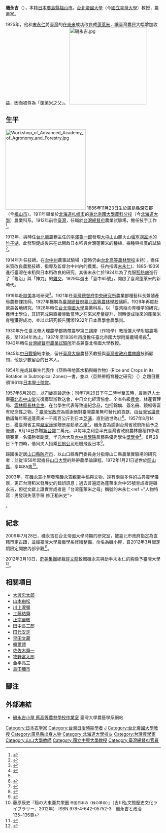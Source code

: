 '''磯永吉'''（{{bd|1886年|11月23日|1972年|1月21日}}），本籍[[日本|日本]][[廣島縣|廣島縣]][[福山市|福山市]]。[[台北帝國大學|台北帝國大學]]（今[[國立臺灣大學|國立臺灣大學]]）教授，農業家。

1925年，他和[[末永仁|末永仁]]將[[臺灣|臺灣]]的[[在來米|在來米]]成功改良成[[蓬萊米|蓬萊米]]，讓臺灣農民大幅增加收益，因而被尊為「蓬萊米之父」。
{{Japanese
|japanese=磯 永吉
|kana=いそ えいきち
|romaji=Iso Eikichi
}}
[[File:磯永吉.jpg|250px]]

== 生平 ==
[[File:Workshop_of_Advanced_Academy_of_Agronomy_and_Forestry.jpg|260px]]
1886年11月23日生於廣島縣[[深安郡|深安郡]]（今[[福山市|福山市]]）。1911年畢業於[[北海道|北海道]][[札幌市|札幌市]]的[[東北帝國大學農科分校|東北帝國大學農科分校]]（今[[北海道大學|北海道大學]]）農業科系。1912年前往[[臺灣|臺灣]]，任職於[[台灣總督府|台灣總督府]]農業試驗場，擔任技手工作<ref name="磯小屋">{{cite web |url=http://iso-house.agron.ntu.edu.tw/iso.html |title=蓬萊米之父 磯永吉 |accessdate=2012-11-27 |archive-date=2015-06-26 |archive-url=https://web.archive.org/web/20150626165250/http://iso-house.agron.ntu.edu.tw/iso.html |dead-url=no }}</ref>。

1913年，與時任[[台北廳|台北廳]]農務主任的[[平澤龜一郎|平澤龜一郎]]發現[[大屯山|大屯山]]山麓火山[[堰塞湖|堰塞湖]][[盆地|盆地]]的[[竹子湖|竹子湖]]，此發現促成後來在此開啟日本稻與台灣蓬萊米的種植、採種與推廣的試驗<ref name="「作物學教室」光景  謝兆樞 台灣大學農藝學系">{{cite web |url=http://iso-house.agron.ntu.edu.tw/doc/作物學教室光景-謝兆樞.pdf |title=「作物學教室」光景 |accessdate=2012-11-27 |archive-date=2016-03-04 |archive-url=https://web.archive.org/web/20160304222453/http://iso-house.agron.ntu.edu.tw/doc/%E4%BD%9C%E7%89%A9%E5%AD%B8%E6%95%99%E5%AE%A4%E5%85%89%E6%99%AF-%E8%AC%9D%E5%85%86%E6%A8%9E.pdf |dead-url=no }}</ref>。

1914年升任技師。在[[台中州|台中州]]農事試驗場（當時仍由[[台北高等農林學校|台北高等農林學校]]主持），擔任米質改良農務技師，指導及監督台中州內的農業。任內指導[[末永仁|末永仁]]({{lang|ja|すえながめぐむ}}、1885-1939)進行臺灣在來稻與日本稻改良的研究。其後末永仁於1924年為了克服[[稻熱病|稻熱病]]進行了「龜治」與「神力」的[[雜交|雜交]]，1929年選出「臺中65號」，開啟了臺灣蓬萊米的新時代。

1919年赴[[歐美|歐美]]各地研究<ref name="歡送會">{{cite news |title=農業界人士 歡送磯永吉|date=1957-07-30|publisher=聯合報 |pages=2版}}</ref>。1921年任[[臺灣總督府中央研究所|臺灣總督府中央研究所]]農業部種藝科長兼殖產局農務課技師。1927年獲聘為[[臺灣總督府臺北高等農林學校|臺灣總督府臺北高等農林學校]]講師。1928年再度赴歐美各地研究。1928年轉任[[台北帝國大學|台北帝國大學]]農業科系，以「臺湾稲の育種学的研究」獲博士學位，其研究成果直接導致當時之在來米產量提升，同時促成後來的蓬萊米育種獲得成功，並以此研究報告獲頒1932年日本農學會農學賞。

1930年升任臺北帝大理農學部熱帶農學第三講座（作物學）教授兼大學附屬農場長，至1934年為止。1937年至1939年再度擔任臺北帝國大學附屬農場場長<ref name="農場場誌">{{cite book | url =http://www.bioagri.ntu.edu.tw/farm/ntufarm/efarm/farm08.pdf | title =國立臺灣大學農業試驗場場誌 | author =黃富三 | coauthors =徐年生、黃冠勳、曾肖儒 | date =2008-11 | publisher =國立臺灣大學生物資源暨農學院附設農業試驗場 | isbn =978-986-01-5585-3 | pages =93 | access-date =2012-11-27 | archive-date =2015-06-26 | archive-url =https://web.archive.org/web/20150626170316/http://www.bioagri.ntu.edu.tw/farm/ntufarm/efarm/farm08.pdf | dead-url =no }}</ref>。1942年轉任[[台灣總督府農業試驗所|台灣總督府農業試驗所]]所長兼臺北帝國大學教授。

1945年[[中国抗日战争|中日戰爭]]結束後，留任[[臺灣大學|臺灣大學]]農藝系教授與[[臺灣省政府農林廳|臺灣省政府農林廳]]技術顧問，他是少數留台的日本人。

1954年完成其畢生代表作《亞熱帶地區水稻與輪作物》(Rice and Crops in its Rotation in Subtropical Zones)一書，並以〈亞熱帶稻育種之研究〉（{{lang|ja|『亜熱帯における稲の育種に関する研究』}}）之題目獲頒1961年[[日本学士院奖|日本學士院賞]]。

1957年6月28日，以71歲高齡[[退休|退休]]；同年7月29日下午二時半至五時，農業界人士假[[臺北市中山堂|臺北市中山堂]]光復廳舉辦歡送會，中日文化經濟協會、全省各級[[農會|農會]]、林產管理局、[[雲林縣長|雲林縣長]][[林金生|林金生]]、在台學生代表等致送紀念品，包括錦旗、簽名冊、鏡框等富有紀念性之物。<ref name="歡送會" /> [[臺灣省政府|臺灣省政府]]為感謝他對臺灣農業無可替代的貢獻，由[[台灣省議會|台灣省議會]]動議每年寄送蓬萊米一千兩百公斤到日本[[芝浦|芝浦]]，直到過世為止<ref name="電謝">{{cite news |title=磯永吉博士 電謝贈米|date=1958-02-01|publisher=聯合報 |pages=03版}}</ref>。1957年8月14日，獲臺灣省主席[[嚴家淦|嚴家淦]]頒贈景星勳章乙座<ref>{{Cite news|title=即將卸任的臺省主委嚴家淦十四日代表中國政府，以景星勳章乙座，頒贈給現已退休的台省農林廳日籍顧問磯永吉博士，酬庸他對臺灣農業的貢獻|language=zh-tw |newspaper=攝影新聞|date=1957-08-15|accessdate=}}</ref>。磯永吉為感謝台灣省政府所給予之優遇，8月14日亦贈[[新台幣|新台幣]]二萬元，以每年之利息半充臺灣省政府農林廳稻作多收競賽第一名優勝者副獎，半充台大及[[台中農學院|台中農學院]]農藝系優秀學生[[獎學金|獎學金]]<ref name="贈勛">{{cite news |title=嚴家淦代表政府 贈勛磯永吉 希望日本能多介紹像磯博士這樣的人才到中國來!|date=1957-08-15|publisher=聯合報 |pages=02版}}</ref>。8月28日下午四時，偕同夫人搭乘[[民航公司|民航公司]]班機飛返日本<ref name="返日">{{cite news |title=磯永吉返日|date=1957-08-29|publisher=聯合報 |pages=03版}}</ref>。

歸國後定居[[山口縣|山口縣]][[防府市|防府市]]，以山口縣專門委員身分指導山口縣農業實驗場的研究者；並從1958年起擔任[[山口大學|山口大學]]的熱帶農學論課程。1972年1月21日逝世於[[岡山縣|岡山縣]]，享年85歲<ref>藤原辰史『稲の大東亜共栄圏 <small>帝国日本の〈緑の革命〉</small>』（吉川弘文館歴史文化ライブラリー、2012年） ISBN 978-4-642-05752-3　磯永吉と政治　135~136頁</ref>。

2003年，在[[磯永吉小屋|磯永吉小屋]]發現磯永吉親筆手稿與文物，還有兩百多件的古典農學儀器，更正台灣稻米發展史的錯誤訊息；過去普遍認為蓬萊米台中65號育成者是磯永吉，但從文獻上證實育成者是「台灣蓬萊米之母」稱號的末永仁<ref ="人物特寫：男發現失落手稿 修正稻米史">{{Cite news|url=http://www.appledaily.com.tw/appledaily/article/headline/20131130/35474524/%E4%BA%BA%E7%89%A9%E7%89%B9%E5%AF%AB%EF%BC%9A%E7%94%B7%E7%99%BC%E7%8F%BE%E5%A4%B1%E8%90%BD%E6%89%8B%E7%A8%BF%E4%BF%AE%E6%AD%A3%E7%A8%BB%E7%B1%B3%E5%8F%B2|title=人物特寫：男發現失落手稿 修正稻米史|language=zh-tw|publisher=蘋果日報|date=2013-11-30|accessdate=2013-12-01|archive-date=2013-12-04|archive-url=https://web.archive.org/web/20131204195417/http://www.appledaily.com.tw/appledaily/article/headline/20131130/35474524/%E4%BA%BA%E7%89%A9%E7%89%B9%E5%AF%AB%EF%BC%9A%E7%94%B7%E7%99%BC%E7%8F%BE%E5%A4%B1%E8%90%BD%E6%89%8B%E7%A8%BF%E4%BF%AE%E6%AD%A3%E7%A8%BB%E7%B1%B3%E5%8F%B2|dead-url=no}}</ref>。

== 紀念 ==
2009年7月28日，磯永吉在台北帝國大學時期的研究室，被臺北市政府指定為直轄市定古蹟，並經臺灣大學農藝學系修繕整備，命名為磯小屋，自2012年3月起定期限定開放內部參觀<ref>{{cite news|url=http://showbiz.chinatimes.com/focus/501011572/112012072000086.html|title=磯小屋 蓬萊米誕生地重見天日|work=[[中國時報|中國時報]]|date=2012-07-20}}{{dead link|date=2018年4月 |bot=InternetArchiveBot |fix-attempted=yes }}</ref>。

2012年3月10日，[[奇美集團|奇美集團]]總裁[[許文龍|許文龍]]致贈磯永吉與助手末永仁的胸像予臺灣大學<ref>{{cite news|url=http://sankei.jp.msn.com/world/news/120308/chn12030821060003-n1.htm|title=台湾大に日本人農学者らの胸像設置へ|work=[[產經新聞|產經新聞]]|date=2012年3月8日|language=ja|deadurl=yes|archiveurl=https://web.archive.org/web/20120502000431/http://sankei.jp.msn.com/world/news/120308/chn12030821060003-n1.htm|archivedate=2012年5月2日}}</ref>。

== 相關項目 ==
{{div col|cols=4}}
*[[大渡忠太郎|大渡忠太郎]]
*[[山本由松|山本由松]]
*[[川上瀧彌|川上瀧彌]]
*[[工藤祐舜|工藤祐舜]]
*[[正宗嚴敬|正宗嚴敬]]
*[[田中長三郎|田中長三郎]]
*[[田代安定|田代安定]]
*[[早田文藏|早田文藏]]
*[[韓爾禮|韓爾禮]]
*[[佐佐木舜一|佐佐木舜一]]
*[[牧野富太郎|牧野富太郎]]
*[[金平亮三|金平亮三]]
*[[島田彌市|島田彌市]]
{{div col end}}

== 腳注 ==
{{reflist|2}}

== 外部連結 ==
* [http://iso-house.agron.ntu.edu.tw/ 磯永吉小屋 舊高等農林學校作業室] {{Wayback|url=http://iso-house.agron.ntu.edu.tw/ |date=20121118094009 }} 臺灣大學農藝學系網站
{{normdaten}}
{{DEFAULTSORT:Iso}}
[[Category:日本农学家|Category:日本农学家]]
[[Category:台灣日治時期學者|Category:台灣日治時期學者]]
[[Category:國立臺灣大學教授|J]]
[[Category:台北帝國大學教授|Category:台北帝國大學教授]]
[[Category:廣島縣出身人物|Category:廣島縣出身人物]]
[[Category:北海道大學校友|Category:北海道大學校友]]
[[Category:台灣農學家|Category:台灣農學家]]
[[Category:山口大學教師|Category:山口大學教師]]
[[Category:國立中興大學教授|Category:國立中興大學教授]]
[[Category:臺灣總督府官員|Category:臺灣總督府官員]]